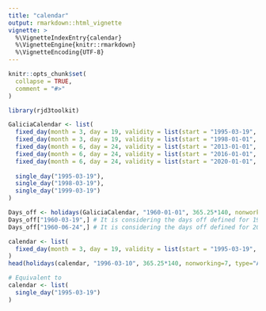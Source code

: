```yaml
---
title: "calendar"
output: rmarkdown::html_vignette
vignette: >
  %\VignetteIndexEntry{calendar}
  %\VignetteEngine{knitr::rmarkdown}
  %\VignetteEncoding{UTF-8}
---
```


```r
knitr::opts_chunk$set(
  collapse = TRUE,
  comment = "#>"
)
```

```r
library(rjd3toolkit)
```

```r
GaliciaCalendar <- list(
  fixed_day(month = 3, day = 19, validity = list(start = "1995-03-19", end="1995-04-19")),
  fixed_day(month = 3, day = 19, validity = list(start = "1998-01-01", end="1999-12-31")),
  fixed_day(month = 6, day = 24, validity = list(start = "2013-01-01", end="2013-12-31")),
  fixed_day(month = 6, day = 24, validity = list(start = "2016-01-01", end="2016-12-31")),
  fixed_day(month = 6, day = 24, validity = list(start = "2020-01-01", end="2020-12-31")),
  
  single_day("1995-03-19"),
  single_day("1998-03-19"),
  single_day("1999-03-19")
)

Days_off <- holidays(GaliciaCalendar, "1960-01-01", 365.25*140, nonworking=7, type="All",single = TRUE)
Days_off["1960-03-19",] # It is considering the days off defined for 1995 and 1998
Days_off["1960-06-24",] # It is considering the days off defined for 2013, 2016 and 2020

calendar <- list(
  fixed_day(month = 3, day = 19, validity = list(start = "1995-03-19", end="1995-04-19"))
)
head(holidays(calendar, "1996-03-10", 365.25*140, nonworking=7, type="All",single = TRUE), 10)

# Equivalent to
calendar <- list(
  single_day("1995-03-19")
)
```



